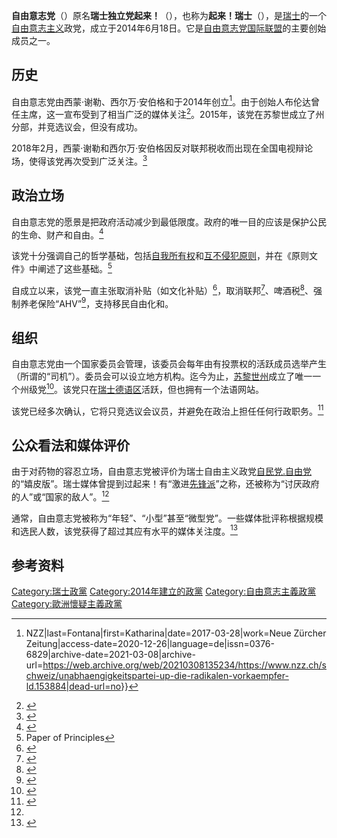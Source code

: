 {{Infobox political party
| colorcode = #FFD700
| name = 自由意志党
| native_name = {{lang|de|Libertäre Partei}}{{de}}<br>{{lang|fr|Parti Libertarien}}{{fr}}<br>{{lang|it|Partito Libertario}}{{it}}
| logo = Libertäre Partei (Schweiz).svg
| logo_size = 180
| chairperson = 
| president = 西蒙·谢勒
| founded = {{start date and age|2014|06|18|df=y}}
| student_wing = 
| international = [[自由意志党国际联盟|自由意志党国际联盟]]
| membership_year = 
| membership = 
| headquarters = 
| ideology = [[右翼自由意志主义|右翼自由意志主义]]<br>[[守夜人国家|小政府主义]]<br>[[硬欧洲怀疑主义|硬欧洲怀疑主义]]
| position = [[右翼|右翼]]
| colors = {{color box|#FFD700|border=lightgray}} [[黄色|黄色]]
| website = {{url|http://libertaere-partei.ch/}}
| country = 瑞士
}}
'''自由意志党'''（{{lang-de|Libertäre Partei}}）原名'''瑞士独立党起来！'''（{{lang-de|Unabhängigkeitspartei up!}}），也称为'''起来！瑞士'''（{{lang-de|up!schweiz}}），是[[瑞士|瑞士]]的一个[[自由意志主义|自由意志主义]]政党，成立于2014年6月18日。它是[[自由意志党国际联盟|自由意志党国际联盟]]的主要创始成员之一。

==历史==
自由意志党由西蒙·谢勒、西尔万·安伯格和{{le|布伦达·梅德|Brenda Mäder}}于2014年创立<ref>{{Cite news|url=https://www.nzz.ch/schweiz/unabhaengigkeitspartei-up-die-radikalen-vorkaempfer-ld.153884|title=Die radikalen Vorkämpfer {{!}} NZZ|last=Fontana|first=Katharina|date=2017-03-28|work=Neue Zürcher Zeitung|access-date=2020-12-26|language=de|issn=0376-6829|archive-date=2021-03-08|archive-url=https://web.archive.org/web/20210308135234/https://www.nzz.ch/schweiz/unabhaengigkeitspartei-up-die-radikalen-vorkaempfer-ld.153884|dead-url=no}}</ref>。由于创始人布伦达曾任{{le|青年自由主义者 (瑞士)|Young Liberals (Switzerland)|青年自由主义者}}主席，这一宣布受到了相当广泛的媒体关注<ref>{{Cite news|url=http://www.thurgauerzeitung.ch/ostschweiz/thurgau/kanton/Brenda-Maeder-gruendet-eine-neue-Partei;art123841,3842641|title=Brenda Mäder gründet eine neue Partei|last=Switzerland|first=St. Galler Tagblatt AG|work=Thurgauer Zeitung|access-date=2020-12-26|language=de|archive-date=2018-05-05|archive-url=https://web.archive.org/web/20180505135933/http://www.thurgauerzeitung.ch/ostschweiz/thurgau/kanton/Brenda-Maeder-gruendet-eine-neue-Partei;art123841,3842641|dead-url=no}}</ref>。2015年，该党在苏黎世成立了州分部，并竞选议会，但没有成功。

2018年2月，西蒙·谢勒和西尔万·安伯格因反对联邦税收而出现在全国电视辩论场，使得该党再次受到广泛关注。<ref>{{Cite news|url=https://www.srf.ch/news/schweiz/abstimmungen/abstimmungen/finanzordnung/abstimmungs-arena-soll-der-bund-weiter-steuern-erheben-duerfen|title=Abstimmungs-"Arena" - Soll der Bund weiter Steuern erheben dürfen?|date=2018-01-20|work=Schweizer Radio und Fernsehen (SRF)|access-date=2020-12-26|language=de|archive-date=2020-11-29|archive-url=https://web.archive.org/web/20201129205656/https://www.srf.ch/news/schweiz/abstimmungen/abstimmungen/finanzordnung/abstimmungs-arena-soll-der-bund-weiter-steuern-erheben-duerfen|dead-url=no}}</ref>

==政治立场==
自由意志党的愿景是把政府活动减少到最低限度。政府的唯一目的应该是保护公民的生命、财产和自由。<ref>{{Cite news|url=http://www.20min.ch/schweiz/news/story/10116189|title="Wir sind eine Minimal-Staat-Partei"|last=www.20min.ch|first=www.20minuten.ch, 20 Minuten, 20 Min|work=20 Minuten|date=2014-06-14|access-date=2020-12-26|archive-date=2016-12-21|archive-url=https://web.archive.org/web/20161221070724/http://www.20min.ch/schweiz/news/story/10116189|dead-url=no}}</ref>

该党十分强调自己的哲学基础，包括[[自我所有权|自我所有权]]和[[互不侵犯原则|互不侵犯原则]]，并在《原则文件》中阐述了这些基础。<ref>Paper of Principles</ref>

自成立以来，该党一直主张取消补贴（如文化补贴）<ref>{{Cite news|url=http://www.20min.ch/schweiz/news/story/-Bald-mehr-Filmemacher-als-Zuschauer--10565376|title="Bald mehr Filmemacher als Zuschauer"|last=www.20min.ch|first=www.20minuten.ch, 20 Minuten, 20 Min|work=20 Minuten|date=2014-09-23|access-date=2020-12-26|language=de|archive-date=2020-02-28|archive-url=https://web.archive.org/web/20200228002138/https://www.20min.ch/schweiz/news/story/-Bald-mehr-Filmemacher-als-Zuschauer--10565376|dead-url=no}}</ref>，取消联邦{{le|瑞士税收|Taxation in Switzerland|所得税}}<ref>{{Cite news|url=http://www.20min.ch/schweiz/news/story/Ein-laut-gefuehrter-Kampf-geht-zu-Ende-15797670|title=Ein laut geführter Kampf geht zu Ende|last=www.20min.ch|first=www.20minuten.ch, 20 Minuten, 20 Min|work=20 Minuten|date=2018-03-04|access-date=2020-12-26|language=de|archive-date=2019-03-27|archive-url=https://web.archive.org/web/20190327101808/https://www.20min.ch/schweiz/news/story/Ein-laut-gefuehrter-Kampf-geht-zu-Ende-15797670|dead-url=no}}</ref>、啤酒税<ref>{{Cite news|url=https://www.blick.ch/news/schweiz/petition-unabhaengigkeitspartei-will-biersteuer-abschaffen-id4026266.html|title=Petition: Unabhängigkeitspartei will Biersteuer abschaffen|last=Blick|date=2018-10-01|access-date=2020-12-26|language=de|archive-date=2020-11-08|archive-url=https://web.archive.org/web/20201108142329/http://www.blick.ch/news/schweiz/petition-unabhaengigkeitspartei-will-biersteuer-abschaffen-id4026266.html|dead-url=no}}</ref>、强制养老保险“AHV”<ref>{{Cite news|url=http://www.tagblatt.ch/ostschweiz/stgallen/stadt/Gegen-Steuern-und-die-AHV;art190,4655438|title=Gegen Steuern und die AHV|last=Switzerland|first=St. Galler Tagblatt AG|work=St.Galler Tagblatt|access-date=2020-12-26|date=2016-06-13|language=de|archive-date=2018-05-05|archive-url=https://web.archive.org/web/20180505204747/http://www.tagblatt.ch/ostschweiz/stgallen/stadt/Gegen-Steuern-und-die-AHV;art190,4655438|dead-url=no}}</ref>，支持移民自由化和{{le|药物自由化|Drug liberalization|所有药物合法化}}。

==组织==
自由意志党由一个国家委员会管理，该委员会每年由有投票权的活跃成员选举产生（所谓的“司机”）。委员会可以设立地方机构。迄今为止，[[苏黎世州|苏黎世州]]成立了唯一一个州级党<ref name="hippie">{{Cite news|url=https://www.blickamabend.ch/news/sie-wollen-hoch-hinaus-zuerich-bekommt-eine-hippie-fdp-id3800730.html|title=Sie wollen hoch hinaus: Zürich bekommt eine "Hippie-FDP"|last=Abend|first=Blick am|access-date=2020-12-26|language=de|archive-date=2018-06-27|archive-url=https://web.archive.org/web/20180627174634/https://www.blickamabend.ch/news/sie-wollen-hoch-hinaus-zuerich-bekommt-eine-hippie-fdp-id3800730.html|dead-url=yes}}</ref>。该党只在[[瑞士德语区|瑞士德语区]]活跃，但也拥有一个法语网站。

该党已经多次确认，它将只竞选议会议员，并避免在政治上担任任何行政职务。<ref>{{Cite news|url=http://www.tagblatt.ch/ostschweiz/thurgau/kanton/Brenda-Maeder-gruendet-eine-neue-Partei;art123841,3842641|title=Brenda Mäder gründet eine neue Partei|last=Switzerland|first=St. Galler Tagblatt AG|work=St.Galler Tagblatt|date=2014-06-13|access-date=2020-12-26|language=de|archive-date=2020-11-28|archive-url=https://web.archive.org/web/20201128145909/https://www.tagblatt.ch/ostschweiz/thurgau/kanton/Brenda-Maeder-gruendet-eine-neue-Partei;art123841,3842641|dead-url=no}}</ref>

==公众看法和媒体评价==
由于对药物的容忍立场，自由意志党被评价为瑞士自由主义政党[[自民党.自由党|自民党.自由党]]的“嬉皮版”。瑞士媒体曾提到过起来！有“激进[[先锋派|先锋派]]”之称，还被称为“讨厌政府的人”或“国家的敌人”。<ref name="hippie"/>

通常，自由意志党被称为“年轻”、“小型”甚至“微型党”。一些媒体批评称根据规模和选民人数，该党获得了超过其应有水平的媒体关注度。<ref>{{Cite news|url=https://www.blick.ch/news/politik/abstimmungen/doppelauftritt-fuer-mikro-partei-up-in-arena-haben-sie-keine-anderen-gefunden-herr-projer-id7861499.html|title=Doppelauftritt für Mikro-Partei UP in "Arena"|last=Duc|first=Julien|date=2018-09-12|access-date=2020-12-26|language=de|archive-date=2020-03-02|archive-url=https://web.archive.org/web/20200302012149/https://www.blick.ch/news/politik/abstimmungen/doppelauftritt-fuer-mikro-partei-up-in-arena-haben-sie-keine-anderen-gefunden-herr-projer-id7861499.html|dead-url=no}}</ref>

==参考资料==
{{reflist|2}}

[[Category:瑞士政黨|Category:瑞士政黨]]
[[Category:2014年建立的政黨|Category:2014年建立的政黨]]
[[Category:自由意志主義政黨|Category:自由意志主義政黨]]
[[Category:歐洲懷疑主義政黨|Category:歐洲懷疑主義政黨]]
